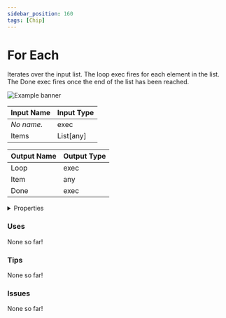```yaml
---
sidebar_position: 160
tags: [Chip]
---
```


# For Each

Iterates over the input list. The loop exec fires for each element in the list. The Done exec fires once the end of the list has been reached.



![Example banner](./assets/744e5311-6cc7-4130-962e-fe050a475d43.svg)

| Input Name | Input Type |
|-----------|-----------|
| *No name.* | exec |
| Items | List[any] |

| Output Name | Output Type |
|-----------|-----------|
| Loop | exec |
| Item | any |
| Done | exec |


<details>
  <summary>Properties</summary>
  <div>
    <div>
    <table>
      <thead>
        <tr>
          <th>Is beta required?</th>
          <th>❌</th>
        </tr>
        <tr>
          <th>Is this chip a trolling risk?</th>
          <th>❌</th>
        </tr>
        <tr>
          <th>Chip UUPD</th>
          <th>._uuid</th>
        </tr>
      </thead>
    </table>
    </div>
  </div>
</details>

### Uses

None so far!

### Tips

None so far!

### Issues

None so far!